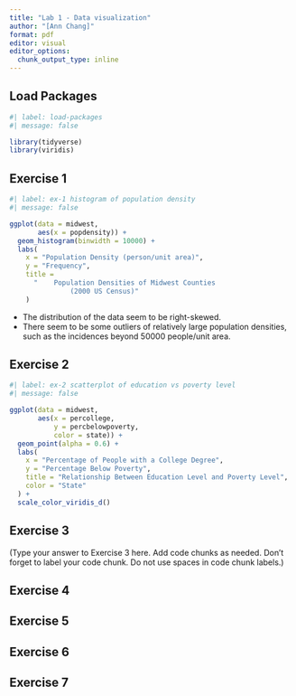 ```yaml
---
title: "Lab 1 - Data visualization"
author: "[Ann Chang]"
format: pdf
editor: visual
editor_options: 
  chunk_output_type: inline
---
```


## Load Packages

```r
#| label: load-packages
#| message: false

library(tidyverse)
library(viridis)

```

## Exercise 1

```r
#| label: ex-1 histogram of population density
#| message: false

ggplot(data = midwest, 
       aes(x = popdensity)) +
  geom_histogram(binwidth = 10000) +
  labs(
    x = "Population Density (person/unit area)",
    y = "Frequency",
    title = 
      "    Population Densities of Midwest Counties
               (2000 US Census)"
    )

```
- The distribution of the data seem to be right-skewed.
- There seem to be some outliers of relatively large population densities, such
as the incidences beyond 50000 people/unit area. 

## Exercise 2


```r
#| label: ex-2 scatterplot of education vs poverty level
#| message: false

ggplot(data = midwest, 
       aes(x = percollege,
           y = percbelowpoverty,
           color = state)) +
  geom_point(alpha = 0.6) +
  labs(
    x = "Percentage of People with a College Degree",
    y = "Percentage Below Poverty",
    title = "Relationship Between Education Level and Poverty Level",
    color = "State"
  ) +
  scale_color_viridis_d()

```

## Exercise 3

(Type your answer to Exercise 3 here. Add code chunks as needed. Don't forget to label your code chunk. Do not use spaces in code chunk labels.)

## Exercise 4

## Exercise 5

## Exercise 6

## Exercise 7
